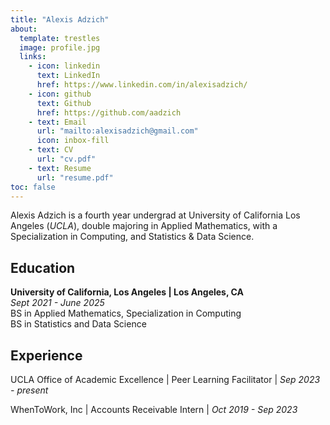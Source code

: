 ```yaml
---
title: "Alexis Adzich"
about:
  template: trestles
  image: profile.jpg
  links:
    - icon: linkedin
      text: LinkedIn
      href: https://www.linkedin.com/in/alexisadzich/
    - icon: github
      text: Github
      href: https://github.com/aadzich
    - text: Email
      url: "mailto:alexisadzich@gmail.com"
      icon: inbox-fill
    - text: CV
      url: "cv.pdf"
    - text: Resume
      url: "resume.pdf"
toc: false
---
```


::: {.column-page}

Alexis Adzich is a fourth year undergrad at University of California Los Angeles (*UCLA*), double majoring in Applied Mathematics, with a Specialization in Computing, and Statistics & Data Science.




## Education

**University of California, Los Angeles | Los Angeles, CA**    
*Sept 2021 - June 2025*  
BS in Applied Mathematics, Specialization in Computing  
BS in Statistics and Data Science


## Experience

UCLA Office of Academic Excellence | Peer Learning Facilitator | *Sep 2023 - present*

WhenToWork, Inc | Accounts Receivable Intern | *Oct 2019 - Sep 2023*

:::